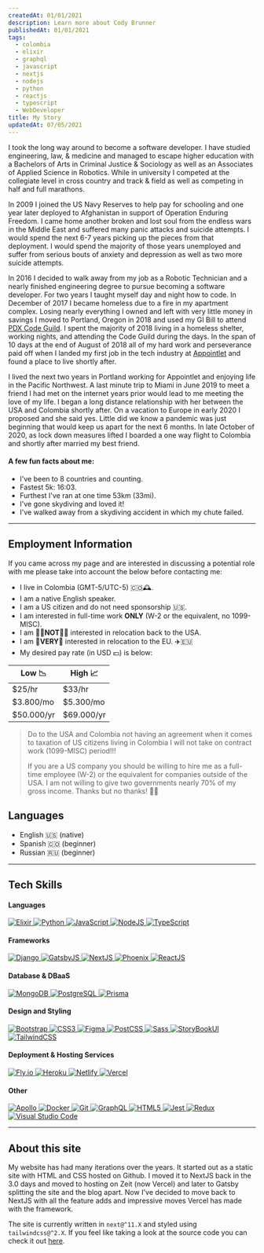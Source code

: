 ```yaml
---
createdAt: 01/01/2021
description: Learn more about Cody Brunner
publishedAt: 01/01/2021
tags:
  - colombia
  - elixir
  - graphql
  - javascript
  - nextjs
  - nodejs
  - python
  - reactjs
  - typescript
  - WebDeveloper
title: My Story
updatedAt: 07/05/2021
---
```



I took the long way around to become a software developer. I have studied engineering, law, & medicine and managed to escape higher education with a Bachelors of Arts in Criminal Justice & Sociology as well as an Associates of Applied Science in Robotics. While in university I competed at the collegiate level in cross country and track & field as well as competing in half and full marathons.

In 2009 I joined the US Navy Reserves to help pay for schooling and one year later deployed to Afghanistan in support of Operation Enduring Freedom. I came home another broken and lost soul from the endless wars in the Middle East and suffered many panic attacks and suicide attempts. I would spend the next 6-7 years picking up the pieces from that deployment. I would spend the majority of those years unemployed and suffer from serious bouts of anxiety and depression as well as two more suicide attempts.

In 2016 I decided to walk away from my job as a Robotic Technician and a nearly finished engineering degree to pursue becoming a software developer. For two years I taught myself day and night how to code. In December of 2017 I became homeless due to a fire in my apartment complex. Losing nearly everything I owned and left with very little money in savings I moved to Portland, Oregon in 2018 and used my GI Bill to attend [PDX Code Guild](https://pdxcodeguild.com/). I spent the majority of 2018 living in a homeless shelter, working nights, and attending the Code Guild during the days. In the span of 10 days at the end of August of 2018 all of my hard work and perseverance paid off when I landed my first job in the tech industry at [Appointlet](https://www.appointlet.com/) and found a place to live shortly after.

I lived the next two years in Portland working for Appointlet and enjoying life in the Pacific Northwest. A last minute trip to Miami in June 2019 to meet a friend I had met on the internet years prior would lead to me meeting the love of my life. I began a long distance relationship with her between the USA and Colombia shortly after. On a vacation to Europe in early 2020 I proposed and she said yes. Little did we know a pandemic was just beginning that would keep us apart for the next 6 months. In late October of 2020, as lock down measures lifted I boarded a one way flight to Colombia and shortly after married my best friend.

#### A few fun facts about me:

- I've been to 8 countries and counting.
- Fastest 5k: 16:03.
- Furthest I've ran at one time 53km (33mi).
- I've gone skydiving and loved it!
- I've walked away from a skydiving accident in which my chute failed.

---

## Employment Information

If you came across my page and are interested in discussing a potential role with me please take into account the below before contacting me:

- I live in Colombia (GMT-5/UTC-5) 🇨🇴🕰️.
- I am a native English speaker.
- I am a US citizen and do not need sponsorship 🇺🇸.
- I am interested in full-time work **ONLY** (W-2 or the equivalent, no 1099-MISC).
- I am 🙅‍♂️**NOT**🙅‍♂️ interested in relocation back to the USA.
- I am 🤩**VERY**🤩 interested in relocation to the EU. ✈️🇪🇺
- My desired pay rate (in USD 💵) is below:

| Low 📉     | High 📈    |
| ---------- | ---------- |
| $25/hr     | $33/hr     |
| $3.800/mo  | $5.300/mo  |
| $50.000/yr | $69.000/yr |

> Do to the USA and Colombia not having an agreement when it comes to taxation of US citizens living in Colombia I will not take on contract work (1099-MISC) period!!!
>
> If you are a US company you should be willing to hire me as a full-time employee (W-2) or the equivalent for companies outside of the USA. I am not willing to give two governments nearly 70% of my gross income. Thanks but no thanks! 🙅‍♂️

## Languages

- English 🇺🇸 (native)
- Spanish 🇨🇴 (beginner)
- Russian 🇷🇺 (beginner)

---

## Tech Skills

#### Languages

<Grid>
  <a aria-label="Link to Elixir" href="https://elixir-lang.org/">
    <img
      alt="Elixir"
      height={80}
      layout="fixed"
      src="/images/elixir.png"
      width={80}
    />
  </a>
  <a aria-label="Link to Python" href="https://www.python.org/">
    <img alt="Python" height={80} src="/images/python.svg" width={80} />
  </a>
  <a aria-label="Link to JavaScript" href="https://javascript.info/js">
    <img alt="JavaScript" height={80} src="/images/javascript.svg" width={80} />
  </a>
  <a aria-label="Link to NodeJS" href="https://nodejs.org/">
    <img alt="NodeJS" height={80} src="/images/nodejs.svg" width={80} />
  </a>
  <a aria-label="Link to TypeScript" href="https://www.typescriptlang.org/">
    <img alt="TypeScript" height={80} src="/images/typescript.svg" width={80} />
  </a>
</Grid>

#### Frameworks

<Grid>
  <a aria-label="Link to Django" href="https://www.djangoproject.com/">
    <img alt="Django" height={80} src="/images/django.svg" width={80} />
  </a>
  <a aria-label="Link to GatsbyJS" href="https://www.gatsbyjs.com/">
    <img alt="GatsbyJS" height={80} src="/images/gatsby.svg" width={80} />
  </a>
  <a aria-label="Link to NextJS" href="https://nextjs.org/">
    <img alt="NextJS" height={80} src="/images/nextjs.svg" width={80} />
  </a>
  <a aria-label="Link to Phoenix" href="https://www.phoenixframework.org/">
    <img alt="Phoenix" height={80} src="/images/phoenix.svg" width={80} />
  </a>
  <a aria-label="Link to ReactJS" href="https://reactjs.org/">
    <img alt="ReactJS" height={80} src="/images/react.svg" width={80} />
  </a>
</Grid>

#### Database & DBaaS

<Grid>
  <a aria-label="Link to MongoDB" href="https://www.mongodb.com/">
    <img alt="MongoDB" height={80} src="/images/mongodb.svg" width={80} />
  </a>
  <a aria-label="Link to PostgreSQL" href="https://www.postgresql.org/">
    <img alt="PostgreSQL" height={80} src="/images/postgresql.svg" width={80} />
  </a>
  <a aria-label="Link to Prisma" href="https://prisma.io/">
    <img alt="Prisma" height={80} src="/images/prisma.svg" width={80} />
  </a>
</Grid>

#### Design and Styling

<Grid>
  <a aria-label="Link to Bootstrap" href="https://getbootstrap.com/">
    <img alt="Bootstrap" height={80} src="/images/bootstrap.svg" width={80} />
  </a>
  <a
    aria-label="Link to CSS3"
    href="https://developer.mozilla.org/en-US/docs/Web/CSS"
  >
    <img alt="CSS3" height={80} src="/images/css3.svg" width={80} />
  </a>
  <a aria-label="Link to Figma" href="https://www.figma.com/">
    <img alt="Figma" height={80} src="/images/figma.svg" width={80} />
  </a>
  <a aria-label="Link to PostCSS" href="https://postcss.org/">
    <img alt="PostCSS" height={80} src="/images/postcss.svg" width={80} />
  </a>
  <a aria-label="Link to Sass" href="https://sass-lang.com/">
    <img alt="Sass" height={80} src="/images/sass.svg" width={80} />
  </a>
  <a aria-label="Link to StoryBookUI" href="https://storybook.js.org/">
    <img alt="StoryBookUI" height={80} src="/images/storybook.svg" width={80} />
  </a>
  <a aria-label="Link to TailwindCSS" href="https://tailwindcss.com/">
    <img
      alt="TailwindCSS"
      height={80}
      src="/images/tailwindcss.svg"
      width={80}
    />
  </a>
</Grid>

#### Deployment & Hosting Services

<Grid>
  <a aria-label="Link to Fly.io" href="https://www.fly.io/">
    <img alt="Fly.io" height={80} src="/images/fly.svg" width={80} />
  </a>
  <a aria-label="Link to Heroku" href="https://www.heroku.com/">
    <img alt="Heroku" height={80} src="/images/heroku.svg" width={80} />
  </a>
  <a aria-label="Link to Netlify" href="https://www.netlify.com/">
    <img alt="Netlify" height={80} src="/images/netlify.svg" width={80} />
  </a>
  <a aria-label="Link to Vercel" href="https://vercel.com/">
    <img alt="Vercel" height={80} src="/images/vercel.svg" width={80} />
  </a>
</Grid>

#### Other

<Grid>
  <a aria-label="Link to Apollo" href="https://www.apollographql.com/">
    <img alt="Apollo" height={80} src="/images/apollo.svg" width={80} />
  </a>
  <a aria-label="Link to Docker" href="https://www.docker.com/">
    <img alt="Docker" height={80} src="/images/docker.svg" width={80} />
  </a>
  <a aria-label="Link to Git" href="https://git-scm.com/">
    <img alt="Git" height={80} src="/images/git.svg" width={80} />
  </a>
  <a aria-label="Link to GraphQL" href="https://graphql.org/">
    <img alt="GraphQL" height={80} src="/images/graphql.svg" width={80} />
  </a>
  <a
    aria-label="Link to HTML5"
    href="https://developer.mozilla.org/en-US/docs/Web/HTML"
  >
    <img alt="HTML5" height={80} src="/images/html5.svg" width={80} />
  </a>
  <a aria-label="Link to Jest" href="https://jestjs.io/">
    <img alt="Jest" height={80} src="/images/jest.svg" width={80} />
  </a>
  <a aria-label="Link to Redux" href="https://redux.js.org/">
    <img alt="Redux" height={80} src="/images/redux.svg" width={80} />
  </a>
  <a
    aria-label="Link to Visual Studio Code"
    href="https://code.visualstudio.com/"
  >
    <img
      alt="Visual Studio Code"
      height={80}
      src="/images/vscode.svg"
      width={80}
    />
  </a>
</Grid>

---

## About this site

My website has had many iterations over the years. It started out as a static site with HTML and CSS hosted on Github. I moved it to NextJS back in the 3.0 days and moved to hosting on Zeit (now Vercel) and later to Gatsby splitting the site and the blog apart. Now I've decided to move back to NextJS with all the feature adds and impressive moves Vercel has made with the framework.

The site is currently written in `next@^11.X` and styled using `tailwindcss@^2.X`. If you feel like taking a look at the source code you can check it out [here](https://github.com/rockchalkwushock/codybrunner.dev).
